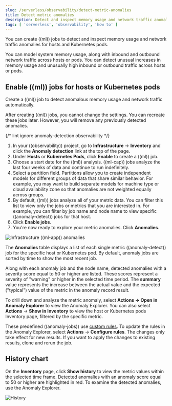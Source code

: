 ```yaml
---
slug: /serverless/observability/detect-metric-anomalies
title: Detect metric anomalies
description: Detect and inspect memory usage and network traffic anomalies for hosts and Kubernetes pods.
tags: [ 'serverless', 'observability', 'how to' ]
---
```


<p><DocBadge template="technical preview" /></p>


<Roles role="Editor" goal="create ((ml)) jobs" />

<div id="inspect-metric-anomalies"></div>

You can create ((ml)) jobs to detect and inspect memory usage and network traffic anomalies for hosts and Kubernetes pods.

You can model system memory usage, along with inbound and outbound network traffic across hosts or pods.
You can detect unusual increases in memory usage and unusually high inbound or outbound traffic across hosts or pods.

<div id="ml-jobs-hosts"></div>

## Enable ((ml)) jobs for hosts or Kubernetes pods

Create a ((ml)) job to detect anomalous memory usage and network traffic automatically.

After creating ((ml)) jobs, you cannot change the settings.
You can recreate these jobs later.
However, you will remove any previously detected anomalies.

{/* lint ignore anomaly-detection observability */}
1. In your ((observability)) project, go to **Infrastructure** → **Inventory**
and click the **Anomaly detection** link at the top of the page.
1. Under **Hosts** or **Kubernetes Pods**, click **Enable** to create a ((ml)) job.
1. Choose a start date for the ((ml)) analysis. ((ml-cap)) jobs analyze the last four weeks of data and continue to run indefinitely.
1. Select a partition field.
    Partitions allow you to create independent models for different groups of data that share similar behavior.
    For example, you may want to build separate models for machine type or cloud availability zone so that anomalies are not weighted equally across groups.
1. By default, ((ml)) jobs analyze all of your metric data.
    You can filter this list to view only the jobs or metrics that you are interested in.
    For example, you can filter by job name and node name to view specific ((anomaly-detect)) jobs for that host.
1. Click **Enable jobs**.
1. You're now ready to explore your metric anomalies. Click **Anomalies**.

![Infrastructure ((ml-app)) anomalies](../images/metrics-ml-jobs.png)

The **Anomalies** table displays a list of each single metric ((anomaly-detect)) job for the specific host or Kubernetes pod.
By default, anomaly jobs are sorted by time to show the most recent job.

Along with each anomaly job and the node name,
detected anomalies with a severity score equal to 50 or higher are listed.
These scores represent a severity of "warning" or higher in the selected time period.
The **summary** value represents the increase between the actual value and the expected ("typical") value of the metric in the anomaly record result.

To drill down and analyze the metric anomaly,
select **Actions → Open in Anomaly Explorer** to view the Anomaly Explorer.
You can also select **Actions** → **Show in Inventory** to view the host or Kubernetes pods Inventory page,
filtered by the specific metric.

<DocCallOut title="Note">

These predefined ((anomaly-jobs)) use [custom rules](((ml-docs))/ml-rules.html).
To update the rules in the Anomaly Explorer, select **Actions** → **Configure rules**.
The changes only take effect for new results.
If you want to apply the changes to existing results, clone and rerun the job.

</DocCallOut>

<div id="history-chart"></div>

## History chart

On the **Inventory** page, click **Show history** to view the metric values within the selected time frame.
Detected anomalies with an anomaly score equal to 50 or higher are highlighted in red.
To examine the detected anomalies, use the Anomaly Explorer.

![History](../images/metrics-history-chart.png)
